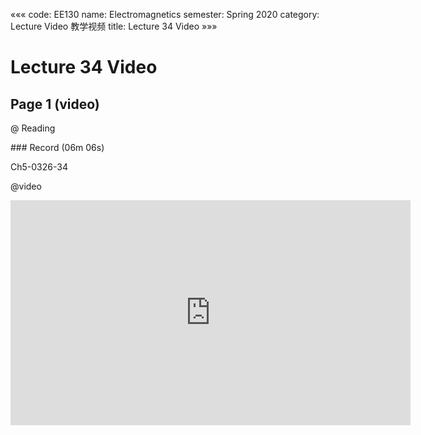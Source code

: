 «««
code: EE130
name: Electromagnetics
semester: Spring 2020
category: Lecture Video 教学视频
title: Lecture 34 Video
»»»

# Lecture 34 Video

## Page 1 (video)

@ Reading

<div class="markdown-body">
### Record (06m 06s)

Ch5-0326-34
</div>

@video

<iframe src="https://sbbrisk.com/e/dmor4qagbec5.html" frameborder=0 marginwidth=0 marginheight=0 scrolling=no width=640 height=360 allowfullscreen></iframe>
